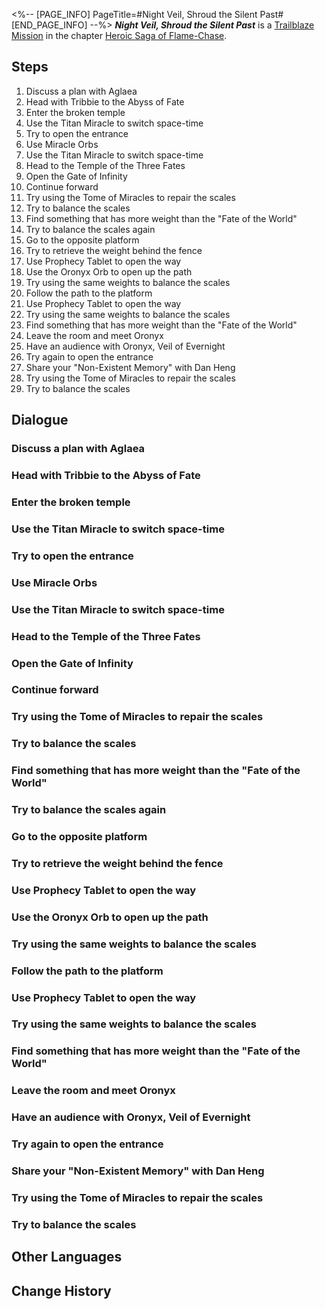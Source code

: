 <%-- [PAGE_INFO]
PageTitle=#Night Veil, Shroud the Silent Past#
[END_PAGE_INFO] --%>
{{Stub|Dialogue.}}
{{Mission Infobox
|id            = 1040106
|title         = 
|image         = Mission Night Veil, Shroud the Silent Past.png{{subst:void|<!--$UPLOAD:<<SpriteOutput/Chronicle/1040106.png>-<Mission Night Veil, Shroud the Silent Past.png>-<Fate's Atlas Images>>-->}}
|type          = Trailblaze
|event_name    = 
|chapter       = Heroic Saga of Flame-Chase
|requirements  = [[Trailblaze Mission]] ''[[Wasteland, Hark Back Glory of Old]]'' completed
|summary       = The mystery behind Nikador's undying body has long been buried by the passage of time. To uncover the truth, you head toward the Abyss, seeking to borrow Oronyx's power to uncover the facts. But Oronyx reacts to your visitation with extreme resistance, creating countless impediments to deny your coming. Strangely, after meeting you, Oronyx grows calmer, and invites you to enter a "Non-Existent Memory." In these memories, you meet the Stellaron Hunters and also receive a glimpse from Fuli, Aeon of Remembrance. As you return to your senses, you find a strange pink creature by your side called Mem.
|characters    = Aglaea; Castorice; Dan Heng; Mem; Phainon; Titan's Voice; Trailblazer; Trianne; Tribbie
|startLocation = [[Amphoreus]] - [["Eternal Holy City" Okhema]]
|world         = Amphoreus
|area          = "Eternal Holy City" Okhema
|prev          = Wasteland, Hark Back Glory of Old
|next          = Kremnos, Cleanse Thy Rusted Blood (I)
|rewards       = Trailblaze EXP*1,000; Stellar Jade*130; Traveler's Guide*8; Refined Aether*8; Victory In a Blink*1 { text = Victory In a Blink }; Celestial Ambrosia*200; Credit*100,000
}}
'''''Night Veil, Shroud the Silent Past''''' is a [[Trailblaze Mission]] in the chapter [[Heroic Saga of Flame-Chase]].

==Steps==
# Discuss a plan with Aglaea
# Head with Tribbie to the Abyss of Fate
# Enter the broken temple
# Use the Titan Miracle to switch space-time
# Try to open the entrance
# Use Miracle Orbs
# Use the Titan Miracle to switch space-time
# Head to the Temple of the Three Fates
# Open the Gate of Infinity
# Continue forward
# Try using the Tome of Miracles to repair the scales
# Try to balance the scales
# Find something that has more weight than the "Fate of the World"
# Try to balance the scales again
# Go to the opposite platform
# Try to retrieve the weight behind the fence
# Use Prophecy Tablet to open the way
# Use the Oronyx Orb to open up the path
# Try using the same weights to balance the scales
# Follow the path to the platform
# Use Prophecy Tablet to open the way
# Try using the same weights to balance the scales
# Find something that has more weight than the "Fate of the World"
# Leave the room and meet Oronyx
# Have an audience with Oronyx, Veil of Evernight
# Try again to open the entrance
# Share your "Non-Existent Memory" with Dan Heng
# Try using the Tome of Miracles to repair the scales
# Try to balance the scales

<!--
==Gameplay Notes==

--><!--
==Trial Character==

-->
==Dialogue==
{{Stub Dialogue}}
{{Dialogue End}}

===Discuss a plan with Aglaea{{subst:void|<!--104010601-->}}===
{{Mission Description|type=trailblaze|location="Eternal Holy City" Okhema|update|Nikador invoked the Body of a Hundred Deaths to temper blades, aiming to swing the Blade of Fury to pierce the distant Okhema. In this moment of crisis, Mydei held off Nikador alone, giving the rest of the party a chance to return to Okhema and strategize a way to counter this threat.}}
{{Dialogue Start}}
:{{tx}}
{{Dialogue End}}

===Head with Tribbie to the Abyss of Fate{{subst:void|<!--104010602-->}}===
{{Mission Description|type=trailblaze|location="Eternal Holy City" Okhema|update|Castorice realizes that Nikador's immortality is rooted in a betrayal of Death itself. To unravel the mystery hidden in the past, we must journey to the Abyss and borrow the power of Oronyx to replicate the past.}}
{{Dialogue Start}}
:{{tx}}
{{Dialogue End}}

===Enter the broken temple{{subst:void|<!--104010603-->}}===
{{Dialogue Start}}
:{{tx}}
{{Dialogue End}}

===Use the Titan Miracle to switch space-time{{subst:void|<!--104010627-->}}===
{{Dialogue Start}}
:{{tx}}
{{Dialogue End}}

===Try to open the entrance{{subst:void|<!--104010628-->}}===
{{Dialogue Start}}
:{{tx}}
{{Dialogue End}}

===Use Miracle Orbs{{subst:void|<!--104010629-->}}===
{{Dialogue Start}}
:{{tx}}
{{Dialogue End}}

===Use the Titan Miracle to switch space-time{{subst:void|<!--104010641-->}}===
{{Dialogue Start}}
:{{tx}}
{{Dialogue End}}

===Head to the Temple of the Three Fates{{subst:void|<!--104010605-->}}===
{{Dialogue Start}}
:{{tx}}
{{Dialogue End}}

===Open the Gate of Infinity{{subst:void|<!--104010607-->}}===
{{Dialogue Start}}
:{{tx}}
{{Dialogue End}}

===Continue forward{{subst:void|<!--104010608-->}}===
{{Mission Description|type=trailblaze|location="Abyss of Fate" Janusopolis|update|We successfully entered the Temple of the Three Fates. However, Oronyx does not welcome our presence and complicates our path with various puzzles, blocking us from reaching the temple's deeper chambers.}}
{{Dialogue Start}}
:{{tx}}
{{Dialogue End}}

===Try using the Tome of Miracles to repair the scales{{subst:void|<!--104010618-->}}===
{{Dialogue Start}}
:{{tx}}
{{Dialogue End}}

===Try to balance the scales{{subst:void|<!--104010609-->}}===
{{Dialogue Start}}
:{{tx}}
{{Dialogue End}}

===Find something that has more weight than the "Fate of the World"{{subst:void|<!--104010611-->}}===
{{Dialogue Start}}
:{{tx}}
{{Dialogue End}}

===Try to balance the scales again{{subst:void|<!--104010620-->}}===
{{Dialogue Start}}
:{{tx}}
{{Dialogue End}}

===Go to the opposite platform{{subst:void|<!--104010612-->}}===
{{Dialogue Start}}
:{{tx}}
{{Dialogue End}}

===Try to retrieve the weight behind the fence{{subst:void|<!--104010644-->}}===
{{Dialogue Start}}
:{{tx}}
{{Dialogue End}}

===Use Prophecy Tablet to open the way{{subst:void|<!--104010623-->}}===
{{Dialogue Start}}
:{{tx}}
{{Dialogue End}}

===Use the Oronyx Orb to open up the path{{subst:void|<!--104010631-->}}===
{{Dialogue Start}}
:{{tx}}
{{Dialogue End}}

===Try using the same weights to balance the scales{{subst:void|<!--104010624-->}}===
{{Dialogue Start}}
:{{tx}}
{{Dialogue End}}

===Follow the path to the platform{{subst:void|<!--104010642-->}}===
{{Dialogue Start}}
:{{tx}}
{{Dialogue End}}

===Use Prophecy Tablet to open the way{{subst:void|<!--104010622-->}}===
{{Dialogue Start}}
:{{tx}}
{{Dialogue End}}

===Try using the same weights to balance the scales{{subst:void|<!--104010625-->}}===
{{Mission Description|type=trailblaze|location="Abyss of Fate" Janusopolis|update|An item heavier than the "Fate of the World"... We adopted a tricky method and used March 7th's camera to solve this puzzle.}}
{{Dialogue Start}}
:{{tx}}
{{Dialogue End}}

===Find something that has more weight than the "Fate of the World"{{subst:void|<!--104010613-->}}===
{{Mission Description|type=trailblaze|location="Abyss of Fate" Janusopolis|update|We successfully entered the Temple of the Three Fates. However, Oronyx does not welcome our presence and complicates our path with various puzzles, blocking us from reaching the temple's deeper chambers.}}
{{Dialogue Start}}
:{{tx}}
{{Dialogue End}}

===Leave the room and meet Oronyx{{subst:void|<!--104010626-->}}===
{{Mission Description|type=trailblaze|location="Abyss of Fate" Janusopolis|update|An item heavier than the "Fate of the World"... We adopted a tricky method and used March 7th's camera to solve this puzzle.}}
{{Dialogue Start}}
:{{tx}}
{{Dialogue End}}

===Have an audience with Oronyx, Veil of Evernight{{subst:void|<!--104010614-->}}===
{{Mission Description|type=trailblaze|location="Abyss of Fate" Janusopolis|update|We arrived at Oronyx's residence, but they refused to offer any assistance. In a desperate attempt to save Mydei, Phainon was prepared to take drastic measures.}}
{{Dialogue Start}}
:{{tx}}
{{Mission Description|type=trailblaze|location="Abyss of Fate" Janusopolis|update|We arrived at Oronyx's residence, but they refused to offer any assistance. In a desperate attempt to save Mydei, Phainon was prepared to take drastic measures. Just as the sword was being drawn, Oronyx's demeanor shifted upon noticing (Trailblazer).}}
{{Dialogue End}}

===Try again to open the entrance{{subst:void|<!--104010630-->}}===
{{Mission Description|type=trailblaze|location="Abyss of Fate" Janusopolis|update|Castorice realizes that Nikador's immortality is rooted in a betrayal of Death itself. To unravel the mystery hidden in the past, we must journey to the Abyss and borrow the power of Oronyx to replicate the past.}}
{{Dialogue Start}}
:{{tx}}
{{Dialogue End}}

===Share your "Non-Existent Memory" with Dan Heng{{subst:void|<!--104010616-->}}===
{{Mission Description|type=trailblaze|location="Abyss of Fate" Janusopolis|update|We arrived at Oronyx's residence, but they refused to offer any assistance. In a desperate attempt to save Mydei, Phainon was prepared to take drastic measures. Just as the sword was being drawn, Oronyx's demeanor shifted upon noticing (Trailblazer).}}
{{Dialogue Start}}
:{{tx}}
{{Dialogue End}}

===Try using the Tome of Miracles to repair the scales{{subst:void|<!--104010606-->}}===
{{Mission Description|type=trailblaze|location="Abyss of Fate" Janusopolis|update|Castorice realizes that Nikador's immortality is rooted in a betrayal of Death itself. To unravel the mystery hidden in the past, we must journey to the Abyss and borrow the power of Oronyx to replicate the past.}}
{{Dialogue Start}}
:{{tx}}
{{Dialogue End}}

===Try to balance the scales{{subst:void|<!--104010619-->}}===
{{Mission Description|type=trailblaze|location="Abyss of Fate" Janusopolis|update|We successfully entered the Temple of the Three Fates. However, Oronyx does not welcome our presence and complicates our path with various puzzles, blocking us from reaching the temple's deeper chambers.}}
{{Dialogue Start}}
:{{tx}}
{{Dialogue End}}

==Other Languages==
{{Other Languages
|en   = Night Veil, Shroud the Silent Past
|zhs  = 夜帷啊，轻遮那静默过往
|zht  = 夜帷啊，輕遮那靜默過往
|ja   = 夜の帷よ、静かな過去を遮れ
|ko   = 밤의 장막이여, 침묵의 과거를 가려라
|es   = Velo de la noche, envuelve el silencioso pasado
|fr   = Voile de la nuit, cache le passé endormi
|ru   = О занавес ночи, скрой безмолвное прошлое
|th   = ม่านราตรีเอ๋ย จงปกคลุมอดีตแสนสงัด
|vi   = Màn Đêm, Nhẹ Nhàng Che Đi Quá Khứ Tĩnh Lặng
|de   = Vorhang der Nacht, verschleiere die stille Vergangenheit
|id   = Tirai Malam, Menyelubungi Masa Lalu yang Sunyi
|pt   = Véu Noturno, Encubra o Passado Silencioso
}}

==Change History==
{{Change History|3.0}}
